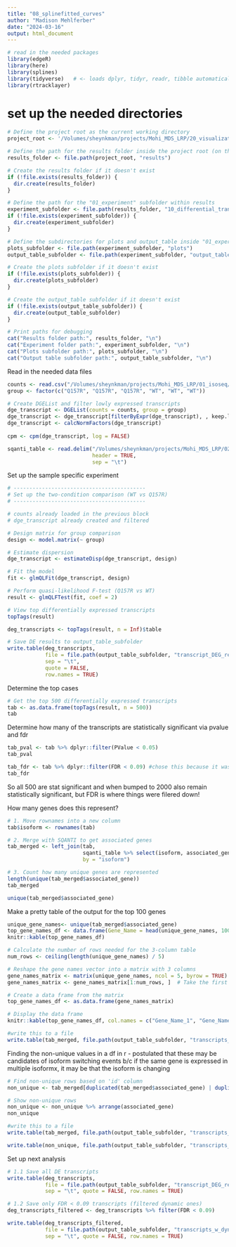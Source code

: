 ```yaml
---
title: "08_splinefitted_curves"
author: "Madison Mehlferber"
date: "2024-03-16"
output: html_document
---
```


```r
# read in the needed packages 
library(edgeR)
library(here)
library(splines)
library(tidyverse)   # <- loads dplyr, tidyr, readr, tibble automatically
library(rtracklayer)

```

# set up the needed directories 
```r
# Define the project root as the current working directory
project_root <- '/Volumes/sheynkman/projects/Mohi_MDS_LRP/20_visualization/DTE_MM_scripts'

# Define the path for the results folder inside the project root (on the same level as the scripts folder)
results_folder <- file.path(project_root, "results")

# Create the results folder if it doesn't exist
if (!file.exists(results_folder)) {
  dir.create(results_folder)
}

# Define the path for the "01_experiment" subfolder within results
experiment_subfolder <- file.path(results_folder, "10_differential_transcript_expression")
if (!file.exists(experiment_subfolder)) {
  dir.create(experiment_subfolder)
}

# Define the subdirectories for plots and output_table inside "01_experiment"
plots_subfolder <- file.path(experiment_subfolder, "plots")
output_table_subfolder <- file.path(experiment_subfolder, "output_table")

# Create the plots subfolder if it doesn't exist
if (!file.exists(plots_subfolder)) {
  dir.create(plots_subfolder)
}

# Create the output_table subfolder if it doesn't exist
if (!file.exists(output_table_subfolder)) {
  dir.create(output_table_subfolder)
}

# Print paths for debugging
cat("Results folder path:", results_folder, "\n")
cat("Experiment folder path:", experiment_subfolder, "\n")
cat("Plots subfolder path:", plots_subfolder, "\n")
cat("Output table subfolder path:", output_table_subfolder, "\n")
```


Read in the needed data files 
```r
counts <- read.csv("/Volumes/sheynkman/projects/Mohi_MDS_LRP/01_isoseq/collapse/merged.collapsed.flnc_count.txt", header=TRUE, row.names=1)
group <- factor(c("Q157R", "Q157R", "Q157R", "WT", "WT", "WT"))

# Create DGEList and filter lowly expressed transcripts
dge_transcript <- DGEList(counts = counts, group = group)
dge_transcript <- dge_transcript[filterByExpr(dge_transcript), , keep.lib.sizes = FALSE]
dge_transcript <- calcNormFactors(dge_transcript)
  
cpm <- cpm(dge_transcript, log = FALSE)

sqanti_table <- read.delim("/Volumes/sheynkman/projects/Mohi_MDS_LRP/02_sqanti/MDS_classification.txt", 
                           header = TRUE, 
                           sep = "\t")
```

Set up the sample specific experiment 
```r
# ------------------------------------------
# Set up the two-condition comparison (WT vs Q157R)
# ------------------------------------------

# counts already loaded in the previous block
# dge_transcript already created and filtered

# Design matrix for group comparison
design <- model.matrix(~ group)

# Estimate dispersion
dge_transcript <- estimateDisp(dge_transcript, design)

# Fit the model
fit <- glmQLFit(dge_transcript, design)

# Perform quasi-likelihood F-test (Q157R vs WT)
result <- glmQLFTest(fit, coef = 2)

# View top differentially expressed transcripts
topTags(result)

deg_transcripts <- topTags(result, n = Inf)$table

# Save DE results to output_table_subfolder
write.table(deg_transcripts, 
            file = file.path(output_table_subfolder, "transcript_DEG_results.txt"),
            sep = "\t", 
            quote = FALSE, 
            row.names = TRUE)
```

Determine the top cases 

```r
# Get the top 500 differentially expressed transcripts
tab <- as.data.frame(topTags(result, n = 500))
tab
```

Determine how many of the transcripts are statistically significant via pvalue and fdr 
```r
tab_pval <- tab %>% dplyr::filter(PValue < 0.05)
tab_pval
```
```r
tab_fdr <- tab %>% dplyr::filter(FDR < 0.09) #chose this because it was the median when I used summary(tab$FDR)
tab_fdr
```
So all 500 are stat significant 
and when bumped to 2000 also remain statistically significant, but FDR is where things were filered down!

How many genes does this represent? 
```r
# 1. Move rownames into a new column
tab$isoform <- rownames(tab)

# 2. Merge with SQANTI to get associated genes
tab_merged <- left_join(tab, 
                        sqanti_table %>% select(isoform, associated_gene), 
                        by = "isoform")

# 3. Count how many unique genes are represented
length(unique(tab_merged$associated_gene))
tab_merged
```
```r
unique(tab_merged$associated_gene)
```
Make a pretty table of the output for the top 100 genes 
```r
unique_gene_names<- unique(tab_merged$associated_gene)
top_gene_names_df <- data.frame(Gene_Name = head(unique_gene_names, 100))
knitr::kable(top_gene_names_df)
```

```r
# Calculate the number of rows needed for the 3-column table
num_rows <- ceiling(length(unique_gene_names) / 5)

# Reshape the gene names vector into a matrix with 3 columns
gene_names_matrix <- matrix(unique_gene_names, ncol = 5, byrow = TRUE)
gene_names_matrix <- gene_names_matrix[1:num_rows, ]  # Take the first num_rows rows

# Create a data frame from the matrix
top_gene_names_df <- as.data.frame(gene_names_matrix)

# Display the data frame
knitr::kable(top_gene_names_df, col.names = c("Gene_Name_1", "Gene_Name_2", "Gene_Name_3", "Gene_Name_4",  "Gene_Name_5"))
```

```r
#write this to a file 
write.table(tab_merged, file.path(output_table_subfolder, "transcripts_w_dynamic_via_spline_500_allsamples.txt"), sep = '\t', row.names = FALSE)
```





Finding the non-unique values in a df in r - postulated that these may be candidates of isoform switching events b/c if the same gene is expressed in multiple isoformx, it may be that the isoform is changing
```r
# Find non-unique rows based on 'id' column
non_unique <- tab_merged[duplicated(tab_merged$associated_gene) | duplicated(tab_merged$associated_gene, fromLast = TRUE), ]

# Show non-unique rows
non_unique <- non_unique %>% arrange(associated_gene)
non_unique
```

```r
#write this to a file 
write.table(tab_merged, file.path(output_table_subfolder, "transcripts_w_dynamic_via_spline_500.txt"), sep = '\t', row.names = FALSE)
```


```r
write.table(non_unique, file.path(output_table_subfolder, "transcripts_w_dynamic_via_spline_500_nonunique_allsamples.txt"), sep = '\t', row.names = FALSE)
```
Set up next analysis
```r
# 1.1 Save all DE transcripts
write.table(deg_transcripts, 
            file = file.path(output_table_subfolder, "transcript_DEG_results_all.txt"), 
            sep = "\t", quote = FALSE, row.names = TRUE)

# 1.2 Save only FDR < 0.09 transcripts (filtered dynamic ones)
deg_transcripts_filtered <- deg_transcripts %>% filter(FDR < 0.09)

write.table(deg_transcripts_filtered, 
            file = file.path(output_table_subfolder, "transcripts_w_dynamic_filtered.txt"), 
            sep = "\t", quote = FALSE, row.names = TRUE)
```
